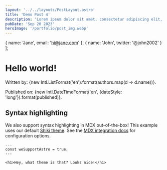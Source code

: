 ```yaml
---
layout: '../../layouts/PostLayout.astro'
title: 'Demo Post 4'
description: 'Lorem ipsum dolor sit amet, consectetur adipiscing elit, sed do eiusmod tempor incididunt ut labore et dolore magna aliqua.'
pubDate: 'Sep 20 2023'
heroImage: '/portfolio/post_img.webp'
---
```


  { name: 'Jane', email: 'hi@jane.com' },
  { name: 'John', twitter: '@john2002' }
];


# Hello world!

Written by: {new Intl.ListFormat('en').format(authors.map(d => d.name))}.

Published on: {new Intl.DateTimeFormat('en', {dateStyle: 'long'}).format(published)}.

## Syntax highlighting

We also support syntax highlighting in MDX out-of-the-box! This example uses our default [Shiki theme](https://github.com/shikijs/shiki). See the [MDX integration docs](https://docs.astro.build/en/guides/integrations-guide/mdx/#syntax-highlighting) for configuration options.

```astro
---
const weSupportAstro = true;
---

<h1>Hey, what theme is that? Looks nice!</h1>
```
